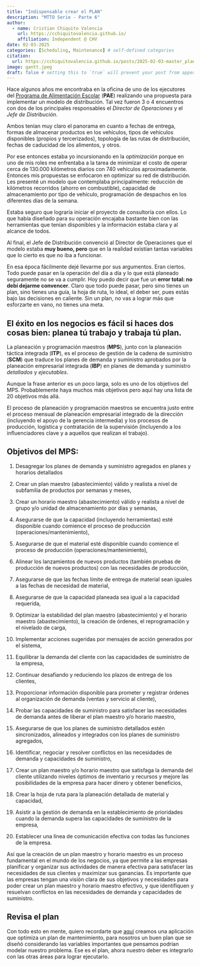 ```yaml
---
title: "Indispensable crear el PLAN"
description: "MTTO Serie - Parte 6"
author:
  - name: Cristian Chiquito Valencia
    url: https://cchiquitovalencia.github.io/
    affiliation: Independent @ CHV
date: 02-03-2025
categories: [Scheduling, Maintenance] # self-defined categories
citation: 
  url: https://cchiquitovalencia.github.io/posts/2025-02-03-master_plan/
image: gantt.jpeg
draft: false # setting this to `true` will prevent your post from appearing on your listing page until you're ready!
---
```


Hace algunos años me encontraba en la oficina de uno de los ejecutores del [Programa de Alimentación Escolar](https://www.mineducacion.gov.co/1621/w3-printer-235135.html) (**PAE**) realizando una propuesta para implementar un modelo de distribución. Tal vez fueron 3 o 4 encuentros con dos de los principales responsables el *Director de Operaciones* y el *Jefe de Distribución*.

Ambos tenían muy claro el panorama en cuanto a fechas de entrega, formas de almacenar productos en los vehículos, tipos de vehículos disponibles (propios y tercerizados), topología de las rutas de distribución, fechas de caducidad de los alimentos, y otros.

Por ese entonces estaba yo incursionando en la *optimización* porque en uno de mis roles me enfrentaba a la tarea de minimizar el costo de operar cerca de 130.000 kilómetros diarios con 740 vehículos aproximadamente. Entonces mis propuestas se enfocaron en optimizar su red de distribución. Les presenté un modelo que contemplaba principalmente: reducción de kilómetros recorridos (ahorro en combustible), capacidad de almacenamiento por tipo de vehículo, programación de despachos en los diferentes días de la semana.

Estaba seguro que lograría iniciar el proyecto de consultoría con ellos. Lo que había diseñado para su operación encajaba bastante bien con las herramientas que tenían disponibles y la información estaba clara y al alcance de todos.

Al final, el Jefe de Distribución convenció al Director de Operaciones que el modelo estaba **muy bueno, pero** que en la realidad existían tantas variables que lo cierto es que no iba a funcionar.

En esa época fácilmente dejé llevarme por sus argumentos. Eran ciertos. Todo puede pasar en la operación del día a día y lo que está planeado seguramente no se va a cumplir. Hoy puedo decir que fue un **error total: no debí dejarme convencer**. Claro que todo puede pasar, pero sino tienes un plan, sino tienes una guía, la hoja de ruta, lo ideal, el deber ser, pues estás bajo las decisiones en caliente. Sin un plan, no vas a lograr más que esforzarte en vano, no tienes una meta.

::: callout-tip
## El éxito en los negocios es fácil si haces dos cosas bien: planea tú trabajo y trabaja tú plan.
:::

La planeación y programación maestros (**MPS**), junto con la planeación táctica integrada (**ITP**), es el proceso de gestión de la cadena de suministro (**SCM**) que traduce los planes de demanda y suministro aprobados por la planeación empresarial integrada (**IBP**) en planes de demanda y suministro *detallados* y *ejecutables*.

Aunque la frase anterior es un poco larga, solo es uno de los objetivos del MPS. Probablemente haya muchos más objetivos pero aquí hay una lista de 20 objetivos más allá.

El proceso de planeación y programación maestros se encuentra justo entre el proceso mensual de planeación empresarial integrado de la dirección (incluyendo el apoyo de la gerencia intermedia) y los procesos de producción, logística y contratación de la supervisión (incluyendo a los influenciadores clave y a aquellos que realizan el trabajo).

## Objetivos del MPS:

1.  Desagregar los planes de demanda y suministro agregados en planes y horarios detallados

2.  Crear un plan maestro (abastecimiento) válido y realista a nivel de subfamilia de productos por semanas y meses,

3.  Crear un horario maestro (abastecimiento) válido y realista a nivel de grupo y/o unidad de almacenamiento por días y semanas,

4.  Asegurarse de que la capacidad (incluyendo herramientas) esté disponible cuando comience el proceso de producción (operaciones/mantenimiento),

5.  Asegurarse de que el material esté disponible cuando comience el proceso de producción (operaciones/mantenimiento),

6.  Alinear los lanzamientos de nuevos productos (también pruebas de producción de nuevos productos) con las necesidades de producción,

7.  Asegurarse de que las fechas límite de entrega de material sean iguales a las fechas de necesidad de material,

8.  Asegurarse de que la capacidad planeada sea igual a la capacidad requerida,

9.  Optimizar la estabilidad del plan maestro (abastecimiento) y el horario maestro (abastecimiento), la creación de órdenes, el reprogramación y el nivelado de carga,

10. Implementar acciones sugeridas por mensajes de acción generados por el sistema,

11. Equilibrar la demanda del cliente con las capacidades de suministro de la empresa,

12. Continuar desafiando y reduciendo los plazos de entrega de los clientes,

13. Proporcionar información disponible para prometer y registrar órdenes al organización de demanda (ventas y servicio al cliente),

14. Probar las capacidades de suministro para satisfacer las necesidades de demanda antes de liberar el plan maestro y/o horario maestro,

15. Asegurarse de que los planes de suministro detallados estén sincronizados, alineados y integrados con los planes de suministro agregados,

16. Identificar, negociar y resolver conflictos en las necesidades de demanda y capacidades de suministro,

17. Crear un plan maestro y/o horario maestro que satisfaga la demanda del cliente utilizando niveles óptimos de inventario y recursos y mejore las posibilidades de la empresa para hacer dinero y obtener beneficios,

18. Crear la hoja de ruta para la planeación detallada de material y capacidad,

19. Asistir a la gestión de demanda en la establecimiento de prioridades cuando la demanda supera las capacidades de suministro de la empresa,

20. Establecer una línea de comunicación efectiva con todas las funciones de la empresa.

Así que la creación de un plan maestro y horario maestro es un proceso fundamental en el mundo de los negocios, ya que permite a las empresas planificar y organizar sus actividades de manera efectiva para satisfacer las necesidades de sus clientes y maximizar sus ganancias. Es importante que las empresas tengan una visión clara de sus objetivos y necesidades para poder crear un plan maestro y horario maestro efectivo, y que identifiquen y resuelvan conflictos en las necesidades de demanda y capacidades de suministro.

## Revisa el plan

Con todo esto en mente, quiero recordarte que [aquí](https://cchiquitovalencia.github.io/posts/2025-01-30-deploy_app_server/#fig-10) creamos una aplicación que optimiza un plan de mantenimiento, para nosotros un buen plan que se diseñó considerando las variables importantes que pensamos podrían modelar nuestro problema. Ese es el plan, ahora nuestro deber es integrarlo con las otras áreas para lograr ejecutarlo.
